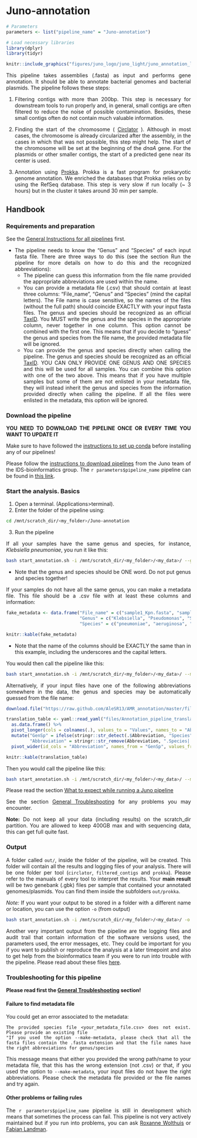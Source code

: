 # Juno-annotation {#juno-annotation}

<style>
body {
text-align: justify}
</style>


```r
# Parameters
parameters <- list("pipeline_name" = "Juno-annotation")

# Load necessary libraries
library(dplyr)
library(tidyr)

```

```r
knitr::include_graphics("figures/juno_logo/juno_light/juno_annotation_lightbg.png")
```

This pipeline takes assemblies (.fasta) as input and performs gene annotation. It should be able to annotate bacterial genomes and bacterial plasmids. The pipeline follows these steps:

1. Filtering contigs with more than 200bp. This step is necessary for downstream tools to run properly and, in general, small contigs are often filtered to reduce the noise of possible contamination. Besides, these small contigs often do not contain much valuable information.  

2. Finding the start of the chromosome ( [Circlator](https://github.com/sanger-pathogens/circlator) ). Although in most cases, the chromosome is already circularized after the assembly, in the cases in which that was not possible, this step might help. The start of the chromosome will be set at the beginning of the _dnaA_ gene. For the plasmids or other smaller contigs, the start of a predicted gene near its center is used.  

3. Annotation using [Prokka](https://github.com/tseemann/prokka). Prokka is a fast program for prokaryotic genome annotation. We enriched the databases that Prokka relies on by using the RefSeq database. This step is very slow if run locally (~ 3 hours) but in the cluster it takes around 30 min per sample.   

## Handbook

### Requirements and preparation

See the [General Instructions for all pipelines](#general-instructions) first.  

- The pipeline needs to know the "Genus" and "Species" of each input fasta file. There are three ways to do this (see the section Run the pipeline for more details on how to do this and the recognized abbreviations): 
    + The pipeline can guess this information from the file name provided the appropriate abbreviations are used within the name. 
    + You can provide a metadata file (.csv) that should contain at least three columns: "File_name", "Genus" and "Species" (mind the capital letters). The File name is case sensitive, so the names of the files (without the full path) should coincide EXACTLY with your input fasta files. The genus and species should be recognized as an official [TaxID](https://www.ncbi.nlm.nih.gov/taxonomy). You MUST write the genus and the species in the appropriate column, never together in one column. This option cannot be combined with the first one. This means that if you decide to "guess" the genus and species from the file name, the provided metadata file will be ignored.
    + You can provide the genus and species directly when calling the pipeline. The genus and species should be recognized as an official [TaxID](https://www.ncbi.nlm.nih.gov/taxonomy). YOU CAN ONLY PROVIDE ONE GENUS AND ONE SPECIES and this will be used for all samples. You can combine this option with one of the two above. This means that if you have multiple samples but some of them are not enlisted in your metadata file, they will instead inherit the genus and species from the information provided directly when calling the pipeline. If all the files were enlisted in the metadata, this option will be ignored.

### Download the pipeline  

**YOU NEED TO DOWNLOAD THE PIPELINE ONCE OR EVERY TIME YOU WANT TO UPDATE IT**

Make sure to have followed the [instructions to set up conda](#set-conda) before installing any of our pipelines! 

Please follow the [instructions to download pipelines](#downloading-instructions) from the Juno team of the IDS-bioinformatics group. The `r parameters$pipeline_name` pipeline can be found in [this link](https://github.com/RIVM-bioinformatics/Juno-annotation).  


### Start the analysis. Basics

1. Open a terminal. (Applications>terminal).  
2. Enter the folder of the pipeline using:  

```bash

cd /mnt/scratch_dir/<my_folder>/Juno-annotation

```

3. Run the pipeline  

If all your samples have the same genus and species, for instance, _Klebsiella pneumoniae_, you run it like this:

```bash
bash start_annotation.sh -i /mnt/scratch_dir/<my_folder>/<my_data>/ --genus Klebsiella --species pneumoniae
```
* Note that the genus and species should be ONE word. Do not put genus and species together!

If your samples do not have all the same genus, you can make a metadata file. This file should be a .csv file with at least these columns and information: 

```r

fake_metadata <- data.frame("File_name" = c("sample1_Kpn.fasta", "sample2Pae2.fasta", "sample3Sau_1.fasta"),
                            "Genus" = c("Klebsiella", "Pseudomonas", "Staphylococcus"),
                            "Species" = c("pneumoniae", "aeruginosa", "aureus"))

knitr::kable(fake_metadata)

```
* Note that the name of the columns should be EXACTLY the same than in this example, including the underscores and the capital letters.

You would then call the pipeline like this:

```bash
bash start_annotation.sh -i /mnt/scratch_dir/<my_folder>/<my_data>/ --metadata path/to/metadata.csv
```

Alternatively, if your input files have one of the following abbreviations somewhere in the data, the genus and species may be automatically guessed from the file name:

```r

download.file("https://raw.github.com/AleSR13/AMR_annotation/master/files/dictionary_samples.yaml", destfile = "files/Annotation_pipeline_translation_table.yaml")

translation_table <- yaml::read_yaml("files/Annotation_pipeline_translation_table.yaml") %>%
  as.data.frame() %>%
  pivot_longer(cols = colnames(.), values_to = "Values", names_to = "Abbreviation") %>%
  mutate("GenSp" = ifelse(stringr::str_detect(.$Abbreviation, "Species"), "Species", "Genus"),
         "Abbreviation" = stringr::str_remove(Abbreviation, ".Species|.Genus")) %>%
  pivot_wider(id_cols = "Abbreviation", names_from = "GenSp", values_from = "Values")

knitr::kable(translation_table)

```

Then you would call the pipeline like this:

```bash
bash start_annotation.sh -i /mnt/scratch_dir/<my_folder>/<my_data>/ --make-metadata
```

Please read the section [What to expect while running a Juno pipeline](#what-to-expect)

See the section [General Troubleshooting](#general-troubleshooting) for any problems you may encounter. 

**Note:** Do not keep all your data (including results) on the scratch_dir partition. You are allowed to keep 400GB max and with sequencing data, this can get full quite fast.

### Output 

A folder called `out/`, inside the folder of the pipeline, will be created. This folder will contain all the results and logging files of your analysis. There will be one folder per tool (`circlator`, `filtered_contigs` and `prokka`). Please refer to the manuals of every tool to interpret the results. Your **main result** will be two genebank (.gbk) files per sample that contained your annotated genomes/plasmids. You can find them inside the subfolders `out/prokka`. 

*Note:* If you want your output to be stored in a folder with a different name or location, you can use the option `-o` (from output) 

```bash
bash start_annotation.sh -i /mnt/scratch_dir/<my_folder>/<my_data>/ -o /mnt/scratch_dir/<my_folder>/<my_results>/
```

Another very important output from the pipeline are the logging files and audit trail that contain information of the software versions used, the parameters used, the error messages, etc. They could be important for you if you want to publish or reproduce the analysis at a later timepoint and also to get help from the bioinformatics team if you were to run into trouble with the pipeline. Please read about these files [here](#general-output). 

### Troubleshooting for this pipeline

**Please read first the [General Troubleshooting](#general-troubleshooting) section!**

#### Failure to find metadata file

You could get an error associated to the metadata:

```
The provided species file <your_metadata_file.csv> does not exist. Please provide an existing file
"If you used the option --make-metadata, please check that all the fasta files contain the .fasta extension and that the file names have the right abbreviations for genus/species
```
    
This message means that either you provided the wrong path/name to your metadata file, that this has the wrong extension (not .csv) or that, if you used the option to `--make-metadata`, your input files do not have the right abbreviations. Please check the metadata file provided or the file names and try again.

#### Other problems or failing rules  

The `r parameters$pipeline_name` pipeline is still in development which means that sometimes the process can fail. This pipeline is not very actively maintained but if you run into problems, you can ask [Roxanne Wolthuis](mailto:roxanne.wolthuis@rivm.nl) or [Fabian Landman](mailto:fabian.landman@rivm.nl).   